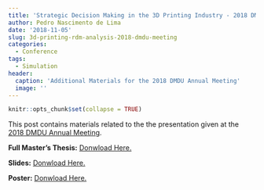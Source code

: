 ```yaml
---
title: 'Strategic Decision Making in the 3D Printing Industry - 2018 DMDU Annual Meeting Materials'
author: Pedro Nascimento de Lima
date: '2018-11-05'
slug: 3d-printing-rdm-analysis-2018-dmdu-meeting
categories:
  - Conference
tags:
  - Simulation
header:
  caption: 'Additional Materials for the 2018 DMDU Annual Meeting'
  image: ''
---
```


```r
knitr::opts_chunk$set(collapse = TRUE)
```

This post contains materials related to the the presentation given at the [2018 DMDU Annual Meeting](http://www.deepuncertainty.org/annual-meetings/2018-annual-meeting/).

**Full Master's Thesis:** [Donwload Here.](/../files/Pedro-Lima-MS-Dissertation-RDM-AM.pdf)

**Slides:** [Donwload Here.](/../files/dmdu2018-rdm-pedro-lima.pdf)

**Poster:** [Donwload Here.](/../files/PosterPedroLimaDMDU2018.pdf)








